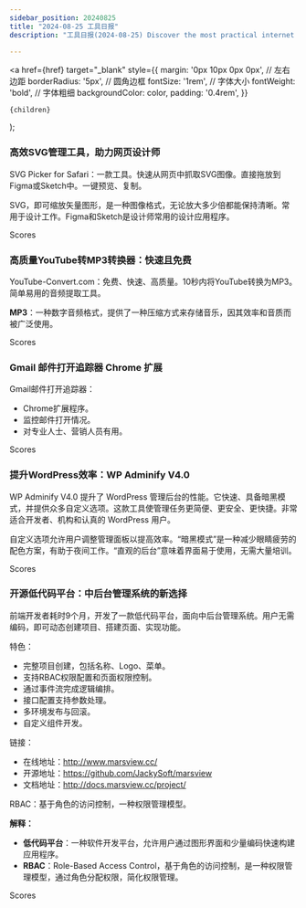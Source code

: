 ```yaml
---
sidebar_position: 20240825
title: "2024-08-25 工具日报"
description: "工具日报(2024-08-25) Discover the most practical internet software, AI tools, and products of 2024 through the Tools Daily!"

---
```



  <a
    href={href}
    target="_blank"
    style={{
      margin: '0px 10px 0px 0px', // 左右边距
      borderRadius: '5px', // 圆角边框
      fontSize: '1rem', // 字体大小
      fontWeight: 'bold', // 字体粗细
      backgroundColor: color,
      padding: '0.4rem',
    }}
  >
    {children}
  </a>
);

### 高效SVG管理工具，助力网页设计师

SVG Picker for Safari：一款工具。快速从网页中抓取SVG图像。直接拖放到Figma或Sketch中。一键预览、复制。

SVG，即可缩放矢量图形，是一种图像格式，无论放大多少倍都能保持清晰。常用于设计工作。Figma和Sketch是设计师常用的设计应用程序。

<Link href="/news/2024/08/25/Efficient-SVG-Management-Tool-for-Web-Designers" color="#B0C4DE">Scores</Link>

### 高质量YouTube转MP3转换器：快速且免费

YouTube-Convert.com：免费、快速、高质量。10秒内将YouTube转换为MP3。简单易用的音频提取工具。

**MP3**：一种数字音频格式，提供了一种压缩方式来存储音乐，因其效率和音质而被广泛使用。

<Link href="/news/2024/08/25/HighQuality-YouTube-to-MP3-Converter-Fast-and-Free" color="#B0C4DE">Scores</Link>

### Gmail 邮件打开追踪器 Chrome 扩展

Gmail邮件打开追踪器：
- Chrome扩展程序。
- 监控邮件打开情况。
- 对专业人士、营销人员有用。

<Link href="/news/2024/08/25/Gmail-Email-Open-Tracker-Chrome-Extension" color="#B0C4DE">Scores</Link>

### 提升WordPress效率：WP Adminify V4.0

WP Adminify V4.0 提升了 WordPress 管理后台的性能。它快速、具备暗黑模式，并提供众多自定义选项。这款工具使管理任务更简便、更安全、更快捷。非常适合开发者、机构和认真的 WordPress 用户。

自定义选项允许用户调整管理面板以提高效率。“暗黑模式”是一种减少眼睛疲劳的配色方案，有助于夜间工作。“直观的后台”意味着界面易于使用，无需大量培训。

<Link href="/news/2024/08/25/Enhancing-WordPress-Efficiency-with-WP-Adminify-V40" color="#B0C4DE">Scores</Link>

### 开源低代码平台：中后台管理系统的新选择

前端开发者耗时9个月，开发了一款低代码平台，面向中后台管理系统。用户无需编码，即可动态创建项目、搭建页面、实现功能。

特色：
- 完整项目创建，包括名称、Logo、菜单。
- 支持RBAC权限配置和页面权限控制。
- 通过事件流完成逻辑编排。
- 接口配置支持参数处理。
- 多环境发布与回滚。
- 自定义组件开发。

链接：
- 在线地址：http://www.marsview.cc/
- 开源地址：https://github.com/JackySoft/marsview
- 文档地址：http://docs.marsview.cc/project/

RBAC：基于角色的访问控制，一种权限管理模型。

**解释：**
- **低代码平台**：一种软件开发平台，允许用户通过图形界面和少量编码快速构建应用程序。
- **RBAC**：Role-Based Access Control，基于角色的访问控制，是一种权限管理模型，通过角色分配权限，简化权限管理。

<Link href="/news/2024/08/25/Opensource-Lowcode-Platform-A-New-Choice-for-Backend-Managem" color="#B0C4DE">Scores</Link>

